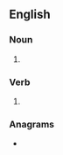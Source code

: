 {{also|back-hands}}
==English==

===Noun===
{{head|en|noun form}}

# {{plural of|en|backhand}}

===Verb===
{{head|en|verb form}}

# {{en-third-person singular of|backhand}}

===Anagrams===
* {{anagrams|en|a=aabcdhkns|handbacks}}